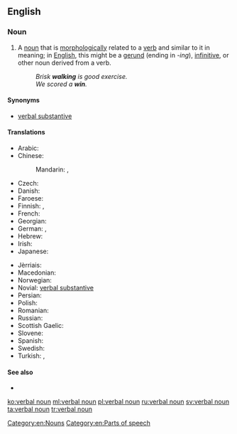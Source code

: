 ==English==

===Noun===
{{en-noun|head=[[verbal]] [[noun]]}}

# {{context|grammar|lang=en}} A [[noun]] that is [[morphologically]] related to a [[verb]] and similar to it in meaning; in [[English]], this might be a [[gerund]] (ending in ''-ing''), [[infinitive]], or other noun derived from a verb.
#: ''Brisk '''walking''' is good exercise.''
#: ''We scored a ''' win'''.''

====Synonyms====
* [[verbal substantive]]

====Translations====
{{trans-top|grammar: noun that is morphologically related to a verb and has similar meaning}}
* Arabic: {{t+|ar|مصدر|m|tr=máṣdar}}
* Chinese:
*: Mandarin: {{t|cmn|動名詞|sc=Hani}}, {{t|cmn|动名词|tr=dòngmíngcí|sc=Hani}}
* Czech: {{t-|cs|podstatné jméno slovesné|n}}
* Danish: {{t-|da|verbalsubstantiv|n}}
* Faroese: {{t-|fo|sagnarnavnorð|n}}
* Finnish: {{t-|fi|verbin nimitapa}}, {{t+|fi|infinitiivi}}
* French: {{t-|fr|substantif verbal|m}}
* Georgian: {{t-|ka|სახელზმნა|tr=saxelzmna|sc=Geor}}
* German: {{t-|de|Verbalnomen|n}}, {{t+|de|Verbalsubstantiv}}
* Hebrew: {{t-|he|שם פעולה|m|alt=שם פעולה \ שֵׁם פְּעֻלּה|tr=shem-pe'ulá|sc=Hebr}}
* Irish: {{t-|ga|ainm briathartha|m}}
* Japanese: {{t+|ja|動名詞|tr=どうめいし, dōmeishi|sc=Jpan}}
{{trans-mid}}
* Jèrriais: {{tø|roa-jer|nom vèrbal|m}}
* Macedonian: {{t-|mk|глаголска именка|f|tr=glágolska ímenka|sc=Cyrl}}
* Norwegian: {{t-|no|verbalsubstantiv|n}}
* Novial: [[verbal substantive]]
* Persian: {{t|fa|مصدر|m|tr=masdar}}
* Polish: {{t+|pl|rzeczownik odczasownikowy|m}}
* Romanian: {{t-|ro|substantiv verbal|n}}
* Russian: {{t-|ru|отглагольное существительное|n|tr=otglagól’noje suščestvítel’noje|sc=Cyrl}}
* Scottish Gaelic: {{t-|gd|ainmear gnìomhaireach|m}}
* Slovene: {{t-|sl|glágolnik}}
* Spanish: {{t-|es|nombre verbal|m}}
* Swedish: {{t-|sv|substantifierat verb}}
* Turkish: {{t-|tr|ad-fiil}}, {{t+|tr|isim-fiil}}
{{trans-bottom}}

====See also====
* {{l|en|masdar}}

[[Category:en:Nouns]]
[[Category:en:Parts of speech]]

[[ko:verbal noun]]
[[ml:verbal noun]]
[[pl:verbal noun]]
[[ru:verbal noun]]
[[sv:verbal noun]]
[[ta:verbal noun]]
[[tr:verbal noun]]